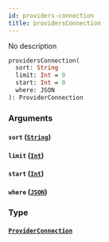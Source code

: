 ```yaml
---
id: providers-connection
title: providersConnection
---
```


No description

```graphql
providersConnection(
  sort: String
  limit: Int = 0
  start: Int = 0
  where: JSON
): ProviderConnection

```

### Arguments

#### `sort` ([`String`](/v1/scalars/string))

#### `limit` ([`Int`](/v1/scalars/int))

#### `start` ([`Int`](/v1/scalars/int))

#### `where` ([`JSON`](/v1/scalars/json))

### Type

#### [`ProviderConnection`](/v1/objects/provider-connection)
